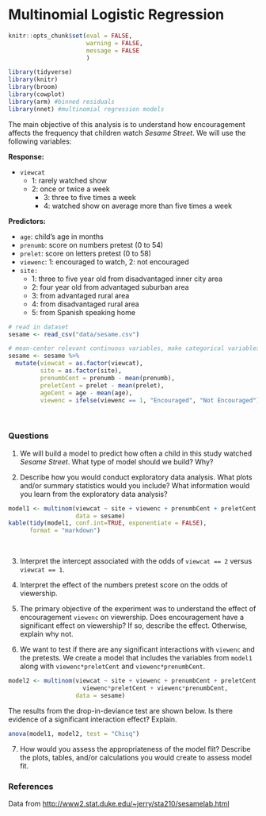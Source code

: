 # Multinomial Logistic Regression 

```r
knitr::opts_chunk$set(eval = FALSE, 
                      warning = FALSE,
                      message = FALSE
                      )
```


```r
library(tidyverse)
library(knitr)
library(broom)
library(cowplot)
library(arm) #binned residuals
library(nnet) #multinomial regression models
```

The main objective of this analysis is to understand how encouragement affects the frequency that children watch *Sesame Street*. We will use the following variables: 

**Response:**

- <font class="vocab">`viewcat`</font>
    + 1: rarely watched show
    + 2: once or twice a week
      + 3: three to five times a week
      + 4: watched show on average more than five times a week


**Predictors:**

- <font class="vocab">`age`:</font> child's age in months
- <font class="vocab">`prenumb`: </font>score on numbers pretest (0 to 54)
- <font class="vocab">`prelet`: </font>score on letters pretest (0 to 58)
- <font class="vocab">`viewenc`:</font> 1: encouraged to watch, 2: not encouraged
- <font class="vocab">`site:`</font>
    + 1: three to five year old from disadvantaged inner city area
    + 2: four year old from advantaged suburban area
    + 3: from advantaged rural area
    + 4: from disadvantaged rural area
    + 5: from Spanish speaking home


```r
# read in dataset
sesame <- read_csv("data/sesame.csv")
```

```r
# mean-center relevant continuous variables, make categorical variables factors
sesame <- sesame %>% 
  mutate(viewcat = as.factor(viewcat), 
         site = as.factor(site), 
         prenumbCent = prenumb - mean(prenumb), 
         preletCent = prelet - mean(prelet), 
         ageCent = age - mean(age),
         viewenc = ifelse(viewenc == 1, "Encouraged", "Not Encouraged"))
```
<br>

### Questions

1. We will build a model to predict how often a child in this study watched *Sesame Street*. What type of model should we build? Why? 

2. Describe how you would conduct exploratory data analysis. What plots and/or summary statistics would you include? What information would you learn from the exploratory data analysis?

```r
model1 <- multinom(viewcat ~ site + viewenc + prenumbCent + preletCent + ageCent,
                   data = sesame)
kable(tidy(model1, conf.int=TRUE, exponentiate = FALSE),
      format = "markdown")
```
<br>

3. Interpret the intercept associated with the odds of `viewcat == 2` versus `viewcat == 1`. 

4. Interpret the effect of the numbers pretest score on the odds of viewership. 


5. The primary objective of the experiment was to understand the effect of encouragement `viewenc` on viewership. Does encouragement have a significant effect on viewership? If so, describe the effect. Otherwise, explain why not. 

6.  We want to test if there are any significant interactions with `viewenc` and the pretests. We create a model that includes the variables from `model1` along with `viewenc*preletCent` and `viewenc*prenumbCent`. 

```r
model2 <- multinom(viewcat ~ site + viewenc + prenumbCent + preletCent + ageCent + 
                     viewenc*preletCent + viewenc*prenumbCent,
                   data = sesame)
```

The results from the drop-in-deviance test are shown below. Is there evidence of a significant interaction effect? Explain. 

```r
anova(model1, model2, test = "Chisq")
```

7. How would you assess the appropriateness of the model flit? Describe the plots, tables, and/or calculations you would create to assess model fit. 

### References

Data from [http://www2.stat.duke.edu/~jerry/sta210/sesamelab.html](http://www2.stat.duke.edu/~jerry/sta210/sesamelab.html)

